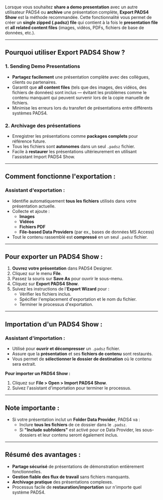 Lorsque vous souhaitez **share a demo presentation** avec un autre utilisateur PADS4 ou **archive** une présentation complète, **Export PADS4 Show** est la méthode recommandée. Cette fonctionnalité vous permet de créer un **single zipped (.padsz) file** qui contient à la fois le **presentation file** et **all related content files** (images, vidéos, PDFs, fichiers de base de données, etc.).

***

## **Pourquoi utiliser Export PADS4 Show ?**

### 1. **Sending Demo Presentations**

* **Partagez facilement** une présentation complète avec des collègues, clients ou partenaires.
* Garantit que **all content files** (tels que des images, des vidéos, des fichiers de données) sont inclus — évitant les problèmes comme le contenu manquant qui peuvent survenir lors de la copie manuelle de fichiers.
* Minimise les erreurs lors du transfert de présentations entre différents systèmes PADS4.

### 2. **Archivage des présentations**

* Enregistrer les présentations comme **packages complets** pour référence future.
* Tous les fichiers sont **autonomes** dans un seul `.padsz` fichier.
* Facile à **restaurer** les présentations ultérieurement en utilisant l'assistant Import PADS4 Show.

***

## **Comment fonctionne l'exportation :**

### Assistant d'exportation :

* Identifie automatiquement **tous les fichiers** utilisés dans votre présentation actuelle.
* Collecte et ajoute :
  * **Images**
  * **Vidéos**
  * **Fichiers PDF**
  * **File-based Data Providers** (par ex., bases de données MS Access)
* Tout le contenu rassemblé est **compressé** en un seul `.padsz` fichier.

***

## **Pour exporter un PADS4 Show :**

1. **Ouvrez votre présentation** dans PADS4 Designer.
2. Cliquez sur le menu **File**.
3. Passez la souris sur **Save As** pour ouvrir le sous-menu.
4. Cliquez sur **Export PADS4 Show**.
5. Suivez les instructions de l'**Export Wizard** pour :
   * Vérifier les fichiers inclus.
   * Spécifier l'emplacement d'exportation et le nom du fichier.
   * Terminer le processus d'exportation.

***

## **Importation d'un PADS4 Show :**

### Assistant d'importation :

* Utilisé pour **ouvrir et décompresser** un `.padsz` fichier.
* Assure que la **présentation** et ses **fichiers de contenu** sont restaurés.
* Vous permet de **sélectionner le dossier de destination** où le contenu sera extrait.

**Pour importer un PADS4 Show :**

1. Cliquez sur **File > Open > Import PADS4 Show**.
2. Suivez l'assistant d'importation pour terminer le processus.

***

## **Note importante :**

* Si votre présentation inclut un **Folder Data Provider**, PADS4 va :
  * Inclure **tous les fichiers** de ce dossier dans le `.padsz`.
  * Si **"Include subfolders"** est activé pour ce Data Provider, les sous-dossiers et leur contenu seront également inclus.

***

## **Résumé des avantages :**

* **Partage sécurisé** de présentations de démonstration entièrement fonctionnelles.
* **Gestion fiable des flux de travail** sans fichiers manquants.
* **Archivage pratique** des présentations complexes.
* Processus facile de **restauration/importation** sur n'importe quel système PADS4.
